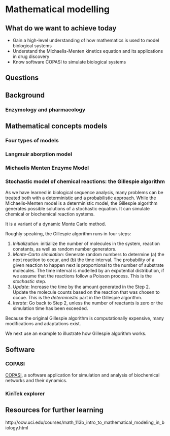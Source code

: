 # Mathematical modelling {#mathmod}

## What do we want to achieve today

* Gain a high-level understanding of how mathematics is used to model biological systems
* Understand the Michaelis-Menten kinetics equation and its applications in drug discovery
* Know software COPASI to simulate biological systems

## Questions

## Background

### Enzymology and pharmacology

## Mathematical concepts models

### Four types of models

### Langmuir aborption model

### Michaelis Menten Enzyme Model

### Stochastic model of chemical reactions: the Gillespie algorithm

As we have learned in biological sequence analysis, many problems can be treated both with a deterministic and a probabilistic approach. While the Michaelis-Menten model is a deterministic model, the Gillespie algorithm generates possible solutions of a stochastic equation. It can simulate chemical or biochemical reaction systems. 

It is a variant of a dynamic Monte Carlo method. 

Roughly speaking, the Gillespie algorithm runs in four steps:

1. *Initialization*: initialize the number of molecules in the system, reaction constants, as well as random number generators.
2. *Monte-Carto simulation*: Generate random numbers to determine (a) the next reaction to occur, and (b) the time interval. The probability of a given reaction to happen next is proportional to the number of substrate molecules. The time interval is modelled by an expotential distribution, if we assume that the reactions follow a Poisson process. This is the *stochastic* step.
3. *Update*: Increase the time by the amount generated in the Step 2. Update the molecule counts based on the reaction that was chosen to occue. This is the *deterministic* part in the Gillespie algorithm.
4. *Iterate*: Go back to Step 2, unless the number of reactants is zero or the simulation time has been exceeded.

Because the original Gillespie algorithm is computationally expensive, many modifications and adaptations exist. 

We next use an example to illustrate how Gillespie algorithm works.

## Software

### COPASI

[COPASI](http://copasi.org/), a software application for simulation and analysis of biochemical networks and their dynamics. 

### KinTek explorer

## Resources for further learning

http://ocw.uci.edu/courses/math_113b_intro_to_mathematical_modeling_in_biology.html
